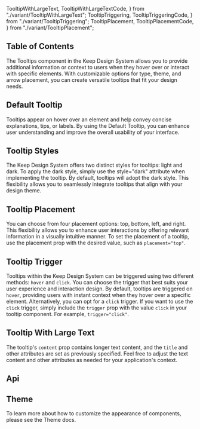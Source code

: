   TooltipWithLargeText,
  TooltipWithLargeTextCode,
} from "./variant/TooltipWithLargeText";
  TooltipTriggering,
  TooltipTriggeringCode,
} from "./variant/TooltipTriggering";
  TooltipPlacement,
  TooltipPlacementCode,
} from "./variant/TooltipPlacement";



## Table of Contents

The Tooltips component in the Keep Design System allows you to provide additional information or context to users when they hover over or interact with specific elements. With customizable options for type, theme, and arrow placement, you can create versatile tooltips that fit your design needs.

## Default Tooltip

Tooltips appear on hover over an element and help convey concise explanations, tips, or labels. By using the Default Tooltip, you can enhance user understanding and improve the overall usability of your interface.

<CodePreview code={DefaultTooltipCode}>
  <DefaultTooltip />
</CodePreview>

## Tooltip Styles

The Keep Design System offers two distinct styles for tooltips: light and dark. To apply the dark style, simply use the style="dark" attribute when implementing the tooltip. By default, tooltips will adopt the dark style. This flexibility allows you to seamlessly integrate tooltips that align with your design theme.

<CodePreview code={TooltipStylesCode}>
  <TooltipStyles />
</CodePreview>

## Tooltip Placement

You can choose from four placement options: top, bottom, left, and right. This flexibility allows you to enhance user interactions by offering relevant information in a visually intuitive manner. To set the placement of a tooltip, use the placement prop with the desired value, such as `placement="top"`.

<CodePreview code={TooltipPlacementCode}>
  <TooltipPlacement />
</CodePreview>

## Tooltip Trigger

Tooltips within the Keep Design System can be triggered using two different methods: `hover` and `click`. You can choose the trigger that best suits your user experience and interaction design. By default, tooltips are triggered on `hover`, providing users with instant context when they hover over a specific element. Alternatively, you can opt for a `click` trigger. If you want to use the `click` trigger, simply include the `trigger` prop with the value `click` in your tooltip component. For example, `trigger="click"`.

<CodePreview code={TooltipTriggeringCode}>
  <TooltipTriggering />
</CodePreview>

## Tooltip With Large Text

The tooltip's `content` prop contains longer text content, and the `title` and other attributes are set as previously specified. Feel free to adjust the text content and other attributes as needed for your application's context.

<CodePreview code={TooltipWithLargeTextCode}>
  <TooltipWithLargeText />
</CodePreview>

## Api

<ComponentApi data={tooltipDataApi} />

## Theme

To learn more about how to customize the appearance of components, please see the Theme docs.

<CssThemePreview code={useTheme().theme.tooltip} />
